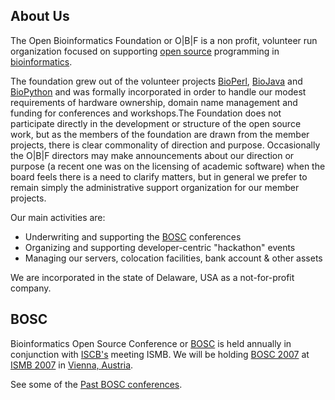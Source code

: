 ==About Us==

The Open Bioinformatics Foundation or O|B|F is a non profit, volunteer run organization focused on supporting [[wp:open source|open source]] programming in [[wp:bioinformatics|bioinformatics]].

The foundation grew out of the volunteer projects [[BioPerl]], [[BioJava]] and [[BioPython]] and was formally incorporated in order to handle our modest requirements of hardware ownership, domain name management and funding for conferences and workshops.The Foundation does not participate directly in the development or structure of the open source work, but as the members of the foundation are drawn from the member projects, there is clear commonality of direction and purpose. Occasionally the O|B|F directors may make announcements about our direction or purpose (a recent one was on the licensing of academic software) when the board feels there is a need to clarify matters, but in general we prefer to remain simply the administrative support organization for our member projects.

Our main activities are:

* Underwriting and supporting the [[BOSC]] conferences
* Organizing and supporting developer-centric "hackathon" events
* Managing our servers, colocation facilities, bank account & other assets

We are incorporated in the state of Delaware, USA as a not-for-profit company.

==BOSC==
Bioinformatics Open Source Conference or [[BOSC]] is held annually in conjunction with [http://www.iscb.org ISCB's] meeting ISMB.  We will be holding [[BOSC 2007]] at [http://www.iscb.org/ismb07 ISMB 2007] in [[wp:Vienna, Austria|Vienna, Austria]].

See some of the [[Past BOSC conferences]].